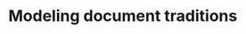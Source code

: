 # Modeling document traditions

<!-- Here, we show how one can use cultural evolution 
methods to model the histories of manuscripts.
This is based on a phylogenetic analysis of a Prelude 
by Orlando Gibbons [@Windram2014_PhylogeneticAnalysisOrlando].

## Context

## Data and coding

## Mutations create new traditions 

## Sequence alignment 

[@Savage2022_SequenceAlignmentFolk]

## Constructing a possible lineage

## Being confident

bootstrapping procedures

## Conclusion

Briefly discuss NeighborNet graph and point to similar approach in 
[@Windram2022_PhylogeneticAnalysisTwo]. -->